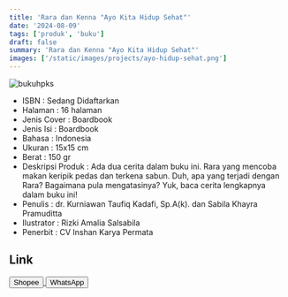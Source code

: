 ```yaml
---
title: 'Rara dan Kenna "Ayo Kita Hidup Sehat"'
date: '2024-08-09'
tags: ['produk', 'buku']
draft: false
summary: 'Rara dan Kenna "Ayo Kita Hidup Sehat"'
images: ['/static/images/projects/ayo-hidup-sehat.png']
---
```


![bukuhpks](/static/images/projects/ayo-hidup-sehat.png)

- ISBN : Sedang Didaftarkan
- Halaman : 16 halaman
- Jenis Cover : Boardbook
- Jenis Isi : Boardbook
- Bahasa : Indonesia
- Ukuran : 15x15 cm
- Berat : 150 gr
- Deskripsi Produk : Ada dua cerita dalam buku ini. Rara yang mencoba makan keripik pedas dan terkena sabun. Duh, apa yang terjadi dengan Rara? Bagaimana pula mengatasinya? Yuk, baca cerita lengkapnya dalam buku ini!
- Penulis : dr. Kurniawan Taufiq Kadafi, Sp.A(k). dan Sabila Khayra Pramuditta
- Ilustrator : Rizki Amalia Salsabila
- Penerbit : CV Inshan Karya Permata

## Link

<div>
<a
  href="https://id.shp.ee/tVEpy4g"
  target="_blank"
>
  <button className="btn-shopee">Shopee</button>
</a>

  <a href="https://wa.me/6281567891021" target="_blank">
    <button className="btn-wa">WhatsApp</button>
  </a>
</div>
